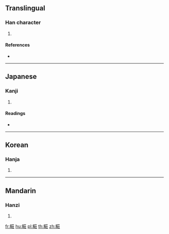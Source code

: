 {{character info/new}}
==Translingual==

===Han character===
{{Han char|rn=119|rad=米|as=11|sn=17|four=|canj=FDTVG}}

# {{defn|Han|sort=米11}}

====References====
* {{Han ref|kx=0912.120|dkj=27088|dj=1339.090|hdz=53156.050|uh=7CDA|ud=31962}}

----

==Japanese==

===Kanji===
{{ja-kanji|grade=|rs=米11}}

# {{defn|lang=ja|sort=米11}}

====Readings====
* {{ja-readings|on=[[そう]] (sō), [[しょう]] (shō)|kun=[[よそおう]] (yosoou)|nanori=}}

----

==Korean==

===Hanja===
{{ko-hanja|hangeul=장|eumhun=|rv=jang|mr=chang|y=cang}}

# {{defn|lang=ko|sort=米11}}

----

==Mandarin==

===Hanzi===
{{cmn-hanzi|pin=[[zhuāng]] ([[zhuang1]])|wg=chuang<sup>1</sup>}}

# {{defn|lang=cmn|sort=米11}}

[[fr:糚]]
[[hu:糚]]
[[pl:糚]]
[[th:糚]]
[[zh:糚]]